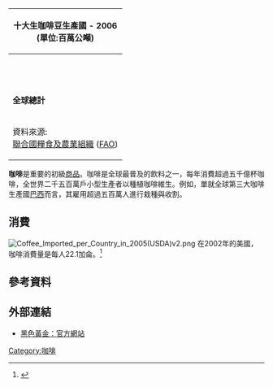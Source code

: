 {{Refimprove|time=2021-01-15T02:03:10+00:00}}
{{Expand English |time=2009-06-12T11:02:17+00:00 }}
{| class="wikitable" align=right style="clear:left; margin-left:0.5em" 
! colspan=2|十大生咖啡豆生產國 - 2006<br>(單位:百萬公噸)
|-
| {{BRA}} || align="right" | 2.59
|-
| {{VNM}} || align="right" | 0.85
|-
| {{COL}} || align="right" | 0.70
|-
| {{IDN}} || align="right" | 0.65
|-
| {{MEX}} || align="right" | 0.29
|-
| {{IND}} || align="right" | 0.27
|-
| {{ETH}} || align="right" | 0.26
|-
| {{GTM}} || align="right" | 0.26
|-
| {{HON}} || align="right" | 0.19
|-
| {{PER}} || align="right" | 0.17
|-
|'''全球總計''' || align="right" | '''7.80'''
|-
|colspan=2|資料來源: <br>[[聯合國糧食及農業組織|聯合國糧食及農業組織]] ([http://faostat.fao.org/site/567/default.aspx FAO]{{Wayback|url=http://faostat.fao.org/site/567/default.aspx |date=20181225154606 }})
|}
'''咖啡'''是重要的初級[[商品|商品]]。咖啡是全球最普及的飲料之一，每年消費超過五千億杯咖啡，全世界二千五百萬戶小型生產者以種植咖啡維生。例如，單就全球第三大咖啡生產國[[巴西|巴西]]而言，其雇用超過五百萬人進行栽種與收割。

== 消費 ==
[[Image:Coffee_Imported_per_Country_in_2005(USDA)v2.png|thumb]]
在2002年的美國，咖啡消費量是每人22.1加侖。<ref>{{cite news |title=Bottled water pours past competition |date=2003-10-13 |url=http://findarticles.com/p/articles/mi_m0FNP/is_19_42/ai_109025996 |archiveurl=https://archive.is/20120709231325/http://findarticles.com/p/articles/mi_m0FNP/is_19_42/ai_109025996/ |archivedate=2012-07-09 |deadurl=yes |accessdate=2009-06-12 }}</ref>
{{clear}}

== 參考資料 ==

{{reflist}}

== 外部連結 ==

*[http://blackgoldmovie.com/ 黑色黃金：官方網站]{{Wayback|url=http://blackgoldmovie.com/ |date=20201207192800 }}

{{Coffee}}
{{工业}}
[[Category:咖啡|Category:咖啡]]